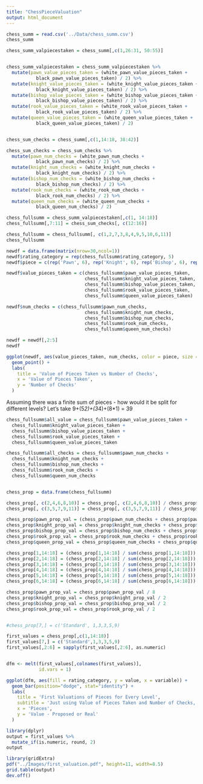 ```yaml
---
title: "ChessPieceValuation"
output: html_document
---
```


```r
chess_summ = read.csv('../Data/chess_summ.csv')
chess_summ
```

```r
chess_summ_valpiecestaken = chess_summ[,c(1,26:31, 50:55)]


chess_summ_valpiecestaken = chess_summ_valpiecestaken %>%
  mutate(pawn_value_pieces_taken = (white_pawn_value_pieces_taken +
           black_pawn_value_pieces_taken) / 2) %>%
  mutate(knight_value_pieces_taken = (white_knight_value_pieces_taken +
           black_knight_value_pieces_taken) / 2) %>%
  mutate(bishop_value_pieces_taken = (white_bishop_value_pieces_taken +
           black_bishop_value_pieces_taken) / 2) %>%
  mutate(rook_value_pieces_taken = (white_rook_value_pieces_taken +
           black_rook_value_pieces_taken) / 2) %>%
  mutate(queen_value_pieces_taken = (white_queen_value_pieces_taken +
           black_queen_value_pieces_taken) / 2)


chess_sum_checks = chess_summ[,c(1,14:18, 38:42)] 

chess_sum_checks = chess_sum_checks %>%
  mutate(pawn_num_checks = (white_pawn_num_checks +
           black_pawn_num_checks) / 2) %>%
  mutate(knight_num_checks = (white_knight_num_checks +
           black_knight_num_checks) / 2) %>%
  mutate(bishop_num_checks = (white_bishop_num_checks +
           black_bishop_num_checks) / 2) %>%
  mutate(rook_num_checks = (white_rook_num_checks +
           black_rook_num_checks) / 2) %>%
  mutate(queen_num_checks = (white_queen_num_checks +
           black_queen_num_checks) / 2)
```

```r
chess_fullsumm = chess_summ_valpiecestaken[,c(1, 14:18)]
chess_fullsumm[,7:11] = chess_sum_checks[, c(12:16)]

chess_fullsumm = chess_fullsumm[, c(1,2,7,3,8,4,9,5,10,6,11)]
chess_fullsumm
```

```r
newdf = data.frame(matrix(nrow=30,ncol=1))
newdf$rating_category = rep(chess_fullsumm$rating_category, 5)
newdf$piece = c(rep('Pawn', 6), rep('Knight', 6), rep('Bishop', 6), rep('Rook', 6), rep('Queen', 6))

newdf$value_pieces_taken = c(chess_fullsumm$pawn_value_pieces_taken,
                             chess_fullsumm$knight_value_pieces_taken,
                             chess_fullsumm$bishop_value_pieces_taken,
                             chess_fullsumm$rook_value_pieces_taken,
                             chess_fullsumm$queen_value_pieces_taken)

newdf$num_checks = c(chess_fullsumm$pawn_num_checks,
                             chess_fullsumm$knight_num_checks,
                             chess_fullsumm$bishop_num_checks,
                             chess_fullsumm$rook_num_checks,
                             chess_fullsumm$queen_num_checks)

newdf = newdf[,2:5]
newdf
```

```r
ggplot(newdf, aes(value_pieces_taken, num_checks, color = piece, size = rating_category)) + 
  geom_point() + 
  labs(
    title = 'Value of Pieces Taken vs Number of Checks',
    x = 'Value of Pieces Taken',
    y = 'Number of Checks'
  )
```

Assuming there was a finite sum of pieces - how would it be split for different levels?
Let's take 9+(5*2)+(3*4)+(8*1) = 39

```r
chess_fullsumm$all_value = chess_fullsumm$pawn_value_pieces_taken +
  chess_fullsumm$knight_value_pieces_taken +
  chess_fullsumm$bishop_value_pieces_taken + 
  chess_fullsumm$rook_value_pieces_taken + 
  chess_fullsumm$queen_value_pieces_taken

chess_fullsumm$all_checks = chess_fullsumm$pawn_num_checks +
  chess_fullsumm$knight_num_checks +
  chess_fullsumm$bishop_num_checks + 
  chess_fullsumm$rook_num_checks + 
  chess_fullsumm$queen_num_checks


chess_prop = data.frame(chess_fullsumm)

chess_prop[, c(2,4,6,8,10)] = chess_prop[, c(2,4,6,8,10)] / chess_prop$all_value
chess_prop[, c(3,5,7,9,11)] = chess_prop[, c(3,5,7,9,11)] / chess_prop$all_checks

chess_prop$pawn_prop_val = (chess_prop$pawn_num_checks + chess_prop$pawn_value_pieces_taken)
chess_prop$knight_prop_val = chess_prop$knight_num_checks + chess_prop$knight_value_pieces_taken
chess_prop$bishop_prop_val = chess_prop$bishop_num_checks + chess_prop$bishop_value_pieces_taken
chess_prop$rook_prop_val = chess_prop$rook_num_checks + chess_prop$rook_value_pieces_taken
chess_prop$queen_prop_val = chess_prop$queen_num_checks + chess_prop$queen_value_pieces_taken

chess_prop[1,14:18] = (chess_prop[1,14:18] / sum(chess_prop[1,14:18])) * 39
chess_prop[2,14:18] = (chess_prop[2,14:18] / sum(chess_prop[2,14:18])) * 39
chess_prop[3,14:18] = (chess_prop[3,14:18] / sum(chess_prop[3,14:18])) * 39
chess_prop[4,14:18] = (chess_prop[4,14:18] / sum(chess_prop[4,14:18])) * 39
chess_prop[5,14:18] = (chess_prop[5,14:18] / sum(chess_prop[5,14:18])) * 39
chess_prop[6,14:18] = (chess_prop[6,14:18] / sum(chess_prop[6,14:18])) * 39

chess_prop$pawn_prop_val = chess_prop$pawn_prop_val / 8
chess_prop$knight_prop_val = chess_prop$knight_prop_val / 2
chess_prop$bishop_prop_val = chess_prop$bishop_prop_val / 2
chess_prop$rook_prop_val = chess_prop$rook_prop_val / 2


#chess_prop[7,] = c('Standard', 1,3,3,5,9)
```

```r
first_values = chess_prop[,c(1,14:18)]
first_values[7,] = c('Standard',1,3,3,5,9)
first_values[,2:6] = sapply(first_values[,2:6], as.numeric)


dfm <- melt(first_values[,colnames(first_values)],
            id.vars = 1)

ggplot(dfm, aes(fill = rating_category, y = value, x = variable)) + 
  geom_bar(position="dodge", stat="identity") + 
  labs(
    title = 'First Valuations of Pieces for Every Level',
    subtitle = 'Just using Value of Pieces Taken and Number of Checks, both proportional',
    x = 'Pieces',
    y = 'Value - Proposed or Real'
  )

```


```r
library(dplyr)
output = first_values %>% 
  mutate_if(is.numeric, round, 2)
output
```


```r
library(gridExtra)
pdf("../Images/first_valuation.pdf", height=11, width=8.5)
grid.table(output)
dev.off()
```

